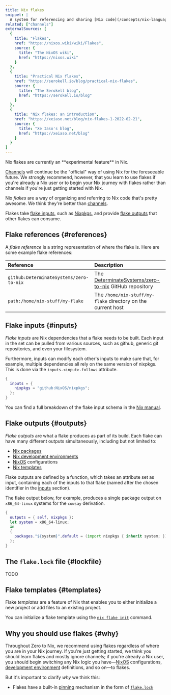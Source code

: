 ```yaml
---
title: Nix flakes
snippet: |
  A system for referencing and sharing [Nix code](/concepts/nix-language)
related: ["channels"]
externalSources: [
  {
    title: "Flakes",
    href: "https://nixos.wiki/wiki/Flakes",
    source: {
      title: "The NixOS wiki",
      href: "https://nixos.wiki"
    }
  },
  {
    title: "Practical Nix flakes",
    href: "https://serokell.io/blog/practical-nix-flakes",
    source: {
      title: "The Serokell blog",
      href: "https://serokell.io/blog"
    }
  },
  {
    title: "Nix flakes: an introduction",
    href: "https://xeiaso.net/blog/nix-flakes-1-2022-02-21",
    source: {
      title: "Xe Iaso's blog",
      href: "https://xeiaso.net/blog"
    }
  }
]
---
```


<Admonition kind="warning" title="Flakes are experimental but nonetheless strongly recommended" id="flakes-warning" open client:load>
Nix flakes are currently an **experimental feature** in Nix.

[Channels] will continue be the "official" way of using Nix for the foreseeable future.
We strongly recommend, however, that you learn to use flakes if you're already a Nix user or to begin your Nix journey with flakes rather than channels if you're just getting started with Nix.
</Admonition>

Nix *flakes* are a way of organizing and referring to Nix code that's pretty awesome. We think they're better than [channels](/concepts/channels).

Flakes take [flake inputs](/concepts/flake-inputs), such as [Nixpkgs](/concepts/nixpkgs), and provide [flake outputs](/concepts/flake-outputs) that other flakes can consume.

## Flake references \{#references}

A *flake reference* is a string representation of where the flake is.
Here are some example flake references:

Reference | Description
:---------|:-----------
`github:DeterminateSystems/zero-to-nix` | The [DeterminateSystems/zero-to-nix][gh-z2n] GitHub repository
`path:/home/nix-stuff/my-flake` | The `/home/nix-stuff/my-flake` directory on the current host


## Flake inputs \{#inputs}

*Flake inputs* are Nix dependencies that a flake needs to be built.
Each input in the set can be pulled from various sources, such as github, generic git repositories, and even your filesystem.

Furthermore, inputs can modify each other's inputs to make sure that,
for example, multiple dependencies all rely on the same version of nixpkgs.
This is done via the `inputs.<input>.follows` attribute.

```nix filename=flake.nix
{
  inputs = {
    nixpkgs = "github:NixOS/nixpkgs";
  };
}
```

You can find a full breakdown of the flake input schema in the [Nix manual][manual].


## Flake outputs \{#outputs}

*Flake outputs* are what a flake produces as part of its build.
Each flake can have many different outputs simultaneously, including but not limited to:

* [Nix packages][packages]
* [Nix development environments][env]
* [NixOS] configurations
* [Nix templates](#templates)

Flake outputs are defined by a function, which takes an attribute set as input, containing each of the inputs to that flake (named after the chosen identifier in the [inputs](#inputs) section).

The flake output below, for example, produces a single package output on `x86_64-linux` systems for the `cowsay` derivation.

```nix filename=flake.nix
{
  outputs = { self, nixpkgs }:
  let system = x86_64-linux;
  in
  {
    packages."${system}".default = (import nixpkgs { inherit system; }).cowsay;
  };
}
```

## The `flake.lock` file \{#lockfile}

TODO

## Flake templates \{#templates}

Flake *templates* are a feature of Nix that enables you to either initialize a new project or add files to an existing project.

You can initialize a flake template using the [`nix flake init`][init] command.

## Why you should use flakes \{#why}

Throughout Zero to Nix, we recommend using flakes regardless of where you are in your Nix journey.
If you're just getting started, we think you should learn flakes and mostly ignore channels;
if you're already a Nix user, you should begin switching any Nix logic you have&mdash;[NixOS] configurations, [development environment][env] definitions, and so on&mdash;to flakes.

But it's important to clarify *why* we think this:

* Flakes have a built-in [pinning] mechanism in the form of [`flake.lock`](#lockfile)

[channels]: /concepts/channels
[env]: /concepts/dev-env
[gh]: https://github.com
[gh-z2n]: https://github.com/DeterminateSystems/zero-to-nix
[init]: https://nixos.org/manual/nix/stable/command-ref/new-cli/nix3-flake-init
[manual]: https://nixos.org/manual/nix/stable/command-ref/new-cli/nix3-flake#flake-inputs
[nixos]: /concepts/nixos
[packages]: /concepts/packages
[pinning]: /concepts/pinning
